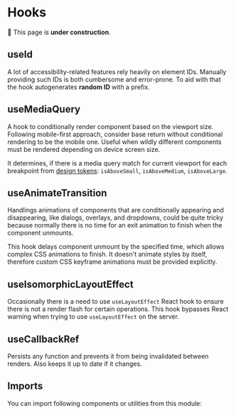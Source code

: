 



# Hooks

🚧 This page is **under construction**.

## useId

A lot of accessibility-related features rely heavily on element IDs. Manually providing such IDs is both cumbersome and error-prone. To aid with that the hook autogenerates **random ID** with a prefix.

<Example title="Basic Usage" path="hooks/use-id-basic-usage">
  <UseIdBasicUsage />
</Example>

## useMediaQuery

A hook to conditionally render component based on the viewport size. Following mobile-first approach, consider base return without conditional rendering to be the mobile one. Useful when wildly different components must be rendered depending on device screen size.

It determines, if there is a media query match for current viewport for each breakpoint from [design tokens](/foundation/design-tokens): `isAboveSmall`, `isAboveMedium`, `isAboveLarge`.

<Example title="Basic Usage" path="hooks/use-media-query-basic-usage">
  <UseMediaQueryBasicUsage />
</Example>

## useAnimateTransition

Handlings animations of components that are conditionally appearing and disappearing, like dialogs, overlays, and dropdowns, could be quite tricky because normally there is no time for an exit animation to finish when the component unmounts.

This hook delays component unmount by the specified time, which allows complex CSS animations to finish. It doesn't animate styles by itself, therefore custom CSS keyframe animations must be provided explicitly.

<Example title="Basic Usage" path="hooks/use-animate-transition-basic-usage">
  <UseAnimateTransitionBasicUsage />
</Example>

## useIsomorphicLayoutEffect

Occasionally there is a need to use `useLayoutEffect` React hook to ensure there is not a render flash for certain operations. This hook bypasses React warning when trying to use `useLayoutEffect` on the server.

## useCallbackRef

Persists any function and prevents it from being invalidated between renders. Also keeps it up to date if it changes.

## Imports

You can import following components or utilities from this module:

<Imports module={HooksExports} path="@datacamp/waffles/hooks" />
